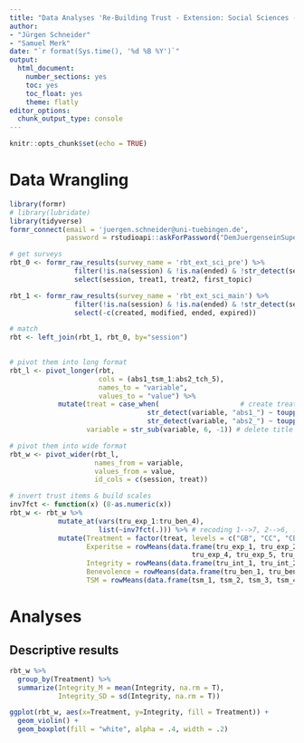 ```yaml
---
title: "Data Analyses 'Re-Building Trust - Extension: Social Sciences - pilot study'"
author:
- "Jürgen Schneider"
- "Samuel Merk"
date: "`r format(Sys.time(), '%d %B %Y')`"
output: 
  html_document: 
    number_sections: yes
    toc: yes
    toc_float: yes
    theme: flatly
editor_options: 
  chunk_output_type: console
---
```


```r
knitr::opts_chunk$set(echo = TRUE)
```

# Data Wrangling

```r
library(formr)
# library(lubridate)
library(tidyverse)
formr_connect(email = 'juergen.schneider@uni-tuebingen.de', 
              password = rstudioapi::askForPassword("DemJuergenseinSuperpasswort") ) # find password in video https://www.youtube.com/watch?v=dQw4w9WgXcQ

```



```r
# get surveys
rbt_0 <- formr_raw_results(survey_name = 'rbt_ext_sci_pre') %>%
                filter(!is.na(session) & !is.na(ended) & !str_detect(session, "XXX")) %>%
                select(session, treat1, treat2, first_topic)

rbt_1 <- formr_raw_results(survey_name = 'rbt_ext_sci_main') %>%
                filter(!is.na(session) & !is.na(ended) & !str_detect(session, "XXX")) %>%
                select(-c(created, modified, ended, expired))

# match
rbt <- left_join(rbt_1, rbt_0, by="session")
  

# pivot them into long format
rbt_l <- pivot_longer(rbt, 
                      cols = (abs1_tsm_1:abs2_tch_5), 
                      names_to = "variable", 
                      values_to = "value") %>%
            mutate(treat = case_when(                    # create treatment variable
                                  str_detect(variable, "abs1_") ~ toupper(treat1),
                                  str_detect(variable, "abs2_") ~ toupper(treat2)),
                   variable = str_sub(variable, 6, -1)) # delete title page substring

# pivot them into wide format
rbt_w <- pivot_wider(rbt_l,
                     names_from = variable,
                     values_from = value,
                     id_cols = c(session, treat))

# invert trust items & build scales
inv7fct <- function(x) (8-as.numeric(x))
rbt_w <- rbt_w %>%
            mutate_at(vars(tru_exp_1:tru_ben_4),
                      list(~inv7fct(.))) %>% # recoding 1-->7, 2-->6, ...
            mutate(Treatment = factor(treat, levels = c("GB", "CC", "CB")),
                   Experitse = rowMeans(data.frame(tru_exp_1, tru_exp_2, tru_exp_3, 
                                             tru_exp_4, tru_exp_5, tru_exp_6), na.rm = T),
                   Integrity = rowMeans(data.frame(tru_int_1, tru_int_2, tru_int_3, tru_int_4), na.rm = T),
                   Benevolence = rowMeans(data.frame(tru_ben_1, tru_ben_2, tru_ben_3, tru_ben_4), na.rm = T),
                   TSM = rowMeans(data.frame(tsm_1, tsm_2, tsm_3, tsm_4), na.rm = T))

```


# Analyses

## Descriptive results

```r
rbt_w %>%
  group_by(Treatment) %>%
  summarize(Integrity_M = mean(Integrity, na.rm = T),
            Integrity_SD = sd(Integrity, na.rm = T))

ggplot(rbt_w, aes(x=Treatment, y=Integrity, fill = Treatment)) + 
  geom_violin() +
  geom_boxplot(fill = "white", alpha = .4, width = .2)
```